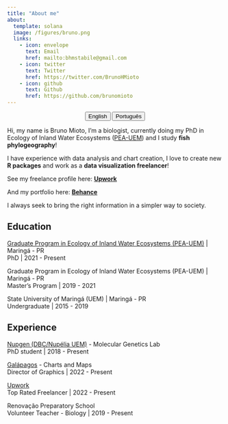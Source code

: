 ```yaml
---
title: "About me"
about:
  template: solana
  image: /figures/bruno.png
  links:
    - icon: envelope
      text: Email
      href: mailto:bhmstabile@gmail.com
    - icon: twitter
      text: Twitter
      href: https://twitter.com/BrunoHMioto
    - icon: github
      text: Github
      href: https://github.com/brunomioto
---
```


<center>

::: {.btn-group role="group" aria-label="About"}
<a href="about.html"> <button type="button" class="btn btn-primary me-md-2 btn-sm">English</button></a> <a href="about-pt.html"> <button type="button" class="btn btn-primary me-md-2 btn-sm">Português</button></a>
:::

</center>

Hi, my name is Bruno Mioto, I'm a biologist, currently doing my PhD in Ecology of Inland Water Ecosystems ([PEA-UEM](https://en.pea.uem.br/)) and I study **fish phylogeography**!

I have experience with data analysis and chart creation, I love to create new **R packages** and work as a **data visualization freelancer**!

See my freelance profile here: [**Upwork**](https://www.upwork.com/freelancers/~01b609b6016a32f6c6)

And my portfolio here: [**Behance**](https://www.behance.net/gallery/136021485/Data-Visualization-Portfolio)

I always seek to bring the right information in a simpler way to society.

## Education

[Graduate Program in Ecology of Inland Water Ecosystems (PEA-UEM)](https://en.pea.uem.br/) \| Maringá - PR<br>PhD \| 2021 - Present

Graduate Program in Ecology of Inland Water Ecosystems (PEA-UEM) \| Maringá - PR<br>Master's Program \| 2019 - 2021

State University of Maringá (UEM) \| Maringá - PR<br>Undergraduate \| 2015 - 2019

## Experience

[Nupgen (DBC/Nupélia UEM)](www.nupgen.com) - Molecular Genetics Lab<br>PhD student \| 2018 - Present

[Galápagos](https://www.brgalapagos.com/) - Charts and Maps<br>Director of Graphics \| 2022 - Present

[Upwork](https://www.upwork.com/freelancers/~01b609b6016a32f6c6)<br>Top Rated Freelancer \| 2022 - Present

Renovação Preparatory School<br>Volunteer Teacher - Biology \| 2019 - Present

